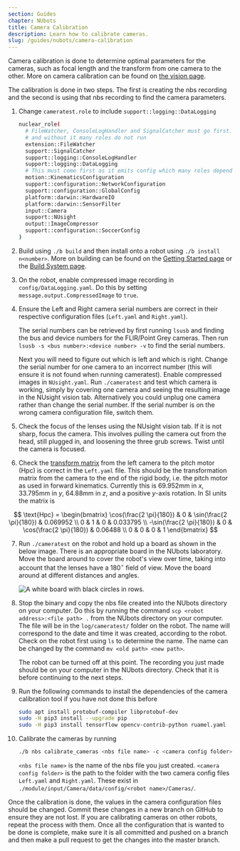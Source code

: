 ```yaml
---
section: Guides
chapter: NUbots
title: Camera Calibration
description: Learn how to calibrate cameras.
slug: /guides/nubots/camera-calibration
---
```


Camera calibration is done to determine optimal parameters for the cameras, such as focal length and the transform from one camera to the other. More on camera calibration can be found on [the vision page](/system/nubots/vision).

The calibration is done in two steps. The first is creating the nbs recording and the second is using that nbs recording to find the camera parameters.

1. Change `cameratest.role` to include `support::logging::DataLogging`

   ```bash
   nuclear_role(
     # FileWatcher, ConsoleLogHandler and SignalCatcher must go first. KinematicsConfiguration usually goes after these
     # and without it many roles do not run
     extension::FileWatcher
     support::SignalCatcher
     support::logging::ConsoleLogHandler
     support::logging::DataLogging
     # This must come first as it emits config which many roles depend on (e.g. SensorFilter, WalkEngine)
     motion::KinematicsConfiguration
     support::configuration::NetworkConfiguration
     support::configuration::GlobalConfig
     platform::darwin::HardwareIO
     platform::darwin::SensorFilter
     input::Camera
     support::NUsight
     output::ImageCompressor
     support::configuration::SoccerConfig
   )
   ```

2. Build using `./b build` and then install onto a robot using `./b install n<number>`. More on building can be found on the [Getting Started page](/guides/nubots/getting-started) or the [Build System page](/system/nubots/build-system).

3. On the robot, enable compressed image recording in `config/DataLogging.yaml`. Do this by setting `message.output.CompressedImage` to `true`.

4. Ensure the Left and Right camera serial numbers are correct in their respective configuration files (`Left.yaml` and `Right.yaml`).

   The serial numbers can be retrieved by first running `lsusb` and finding the bus and device numbers for the FLIR/Point Grey cameras. Then run `lsusb -s <bus number>:<device number> -v` to find the serial numbers.

   Next you will need to figure out which is left and which is right. Change the serial number for one camera to an incorrect number (this will ensure it is not found when running cameratest). Enable compressed images in `NUsight.yaml`. Run `./cameratest` and test which camera is working, simply by covering one camera and seeing the resulting image in the NUsight vision tab. Alternatively you could unplug one camera rather than change the serial number. If the serial number is on the wrong camera configuration file, switch them.

5. Check the focus of the lenses using the NUsight vision tab. If it is not sharp, focus the camera. This involves pulling the camera out from the head, still plugged in, and loosening the three grub screws. Twist until the camera is focused.

6. Check the [transform matrix](/system/nubots/mathematics#homogeneous-transformations) from the left camera to the pitch motor (Hpc) is correct in the `Left.yaml` file. This should be the transformation matrix from the camera to the end of the rigid body, i.e. the pitch motor as used in forward kinematics. Currently this is 69.952mm in $x$, 33.795mm in $y$, 64.88mm in $z$, and a positive $y$-axis rotation. In SI units the matrix is

$$
\text{Hpc} = \begin{bmatrix}
\cos(\frac{2 \pi}{180}) & 0 & \sin(\frac{2 \pi}{180}) & 0.069952 \\
0 & 1 & 0 & 0.033795 \\
-\sin(\frac{2 \pi}{180}) & 0 & \cos(\frac{2 \pi}{180}) & 0.06488 \\
0 & 0 & 0 & 1 \end{bmatrix}
$$

7. Run `./cameratest` on the robot and hold up a board as shown in the below image. There is an appropriate board in the NUbots laboratory. Move the board around to cover the robot's view over time, taking into account that the lenses have a $180^{\circ}$ field of view. Move the board around at different distances and angles.

   ![A white board with black circles in rows.](./images/asymmetric-circle-grid.svg 'Asymmetric circles grid used for calibration.')

8. Stop the binary and copy the nbs file created into the NUbots directory on your computer. Do this by running the command `scp <robot address>:<file path> .` from the NUbots directory on your computer. The file will be in the `log/cameratest/` folder on the robot. The name will correspond to the date and time it was created, according to the robot. Check on the robot first using `ls` to determine the name. The name can be changed by the command `mv <old path> <new path>`.

   The robot can be turned off at this point. The recording you just made should be on your computer in the NUbots directory. Check that it is before continuing to the next steps.

9. Run the following commands to install the dependencies of the camera calibration tool if you have not done this before

   ```bash
   sudo apt install protobuf-compiler libprotobuf-dev
   sudo -H pip3 install --upgrade pip
   sudo -H pip3 install tensorflow opencv-contrib-python ruamel.yaml
   ```

10. Calibrate the cameras by running

    ```bash
    ./b nbs calibrate_cameras <nbs file name> -c <camera config folder>
    ```

    `<nbs file name>` is the name of the nbs file you just created. `<camera config folder>` is the path to the folder with the two camera config files `Left.yaml` and `Right.yaml`. These exist in `./module/input/Camera/data/config/<robot name>/Cameras/`.

Once the calibration is done, the values in the camera configuration files should be changed. Commit these changes in a new branch on GitHub to ensure they are not lost. If you are calibrating cameras on other robots, repeat the process with them. Once all the configuration that is wanted to be done is complete, make sure it is all committed and pushed on a branch and then make a pull request to get the changes into the master branch.
